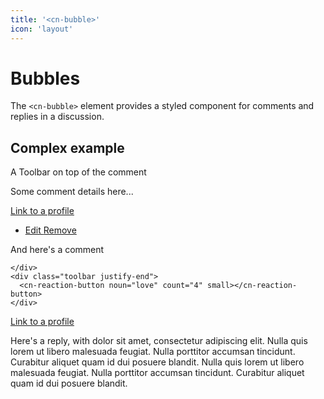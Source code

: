 ```yaml
---
title: '<cn-bubble>'
icon: 'layout'
---
```

# Bubbles

The `<cn-bubble>` element provides a styled component for comments and replies in a discussion.

## Complex example

<div class="flex flex-col">
  <article class="flex flex-row flex-no-wrap">
    <cn-avatar nick="Sparrow" src="/example/avatar.webp"/>
    <cn-bubble class="grow">
      <div class="toolbar">
        <p>A Toolbar on top of the comment</p>
        <cn-menu inline="true"/>
      </div>
      <p>Some comment details here...</p>
    </cn-bubble>
  </article>
  <cn-bubble class="grow">
    <div class="toolbar small">
      <p class="grow">
        <a href="#complex-example">Link to a profile</a>
      </p>
       <cn-menu inline="true">
       <ul>
         <li>
           <a href="#">
             <cn-icon xsmall noun="edit"></cn-icon>
             Edit
           </a>
           <a href="#">
             <cn-icon xsmall noun="delete"></cn-icon>
             Remove
           </a>
         </li>
       </ul>
      </cn-menu>
    </div>
    <div>


And here's a comment

    </div>
    <div class="toolbar justify-end">
      <cn-reaction-button noun="love" count="4" small></cn-reaction-button>
    </div>
  </cn-bubble>

  <cn-bubble reply="true" class="grow">
    <div class="toolbar small">
      <p class="grow">
        <a href="#complex-example">Link to a profile</a>
      </p>
      <cn-menu inline>
      </cn-menu>
    </div>
    <div>
      <p>Here's a reply, with dolor sit amet, consectetur adipiscing elit. Nulla quis lorem ut libero malesuada feugiat. Nulla porttitor accumsan tincidunt. Curabitur aliquet quam id dui posuere blandit. Nulla quis lorem ut libero malesuada feugiat. Nulla porttitor accumsan tincidunt. Curabitur aliquet quam id dui posuere blandit.</p>
    </div>
    <div class="toolbar justify-end">
      <cn-reaction-button disabled noun="love" count="4" small></cn-reaction-button>
    </div>
  </cn-bubble>
</div>


